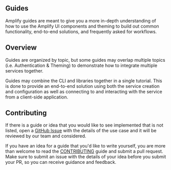 ## Guides

Amplify guides are meant to give you a more in-depth understanding of how to use the Amplify UI components and theming to build out common functionality, end-to-end solutions, and frequently asked for workflows.

## Overview

Guides are organized by topic, but some guides may overlap multiple topics (i.e. Authentication & Theming) to demonstrate how to integrate multiple services together.

Guides may combine the CLI and libraries together in a single tutorial. This is done to provide an end-to-end solution using both the service creation and configuration as well as connecting to and interacting with the service from a client-side application.

## Contributing

If there is a guide or idea that you would like to see implemented that is not listed, open a [GitHub Issue](https://github.com/aws-amplify/amplify-ui/issues/new/choose) with the details of the use case and it will be reviewed by our team and considered.

If you have an idea for a guide that you'd like to write yourself, you are more than welcome to read the [CONTRIBUTING](https://github.com/aws-amplify/amplify-ui/blob/main/CONTRIBUTING.md) guide and submit a pull request. Make sure to submit an issue with the details of your idea before you submit your PR, so you can receive guidance and feedback.
